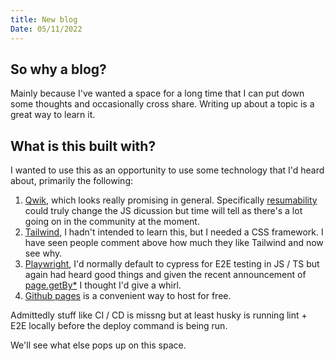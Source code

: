 ```yaml
---
title: New blog
Date: 05/11/2022
---
```


<article class="prose prose-headings:underline prose-a:text-blue-600">
  
# So why a blog?

Mainly because I've wanted a space for a long time that I can put down some thoughts
and occasionally cross share. Writing up about a topic is a great way to learn it.

## What is this built with?

I wanted to use this as an opportunity to use some technology that I'd heard about, primarily the following:

1. [Qwik](https://qwik.builder.io/), which looks really promising in general. Specifically [resumability](https://qwik.builder.io/docs/concepts/resumable/) could truly change the JS dicussion but time will tell as there's a lot going on in the community at the moment.
2. [Tailwind](https://tailwindcss.com/), I hadn't intended to learn this, but I needed a CSS framework. I have seen people comment above how much they like Tailwind and now see why.
3. [Playwright](https://playwright.dev/), I'd normally default to cypress for E2E testing in JS / TS but again had heard good things and given the recent announcement of [page.getBy\*](https://github.com/microsoft/playwright/releases/tag/v1.27.0) I thought I'd give a whirl.
4. [Github pages](https://pages.github.com/) is a convenient way to host for free.

Admittedly stuff like CI / CD is missng but at least husky is running lint + E2E locally before the deploy command is being run.

We'll see what else pops up on this space.

</article>

